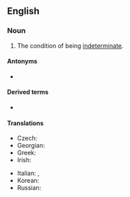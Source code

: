 ==English==
{{wikipedia}}

===Noun===
{{en-noun|-|+}}

# The condition of being [[indeterminate]].

====Antonyms====
* {{l|en|determinacy}}

====Derived terms====
* {{l|en|indeterminacy principle}}

====Translations====
{{trans-top|condition}}
* Czech: {{t|cs|neurčitost|f}}
* Georgian: {{t|ka|გაურკვევლობა}}
* Greek: {{t+|el|απροσδιοριστία|f}}
* Irish: {{t|ga|neamhchinntitheacht|f}}
{{trans-mid}}
* Italian: {{t+|it|indeterminazione|f}}, {{t|it|indeterminatezza|f}}
* Korean: {{t+|ko|부정|sc=Kore}}
* Russian: {{t+|ru|неопределённость}}
{{trans-bottom}}